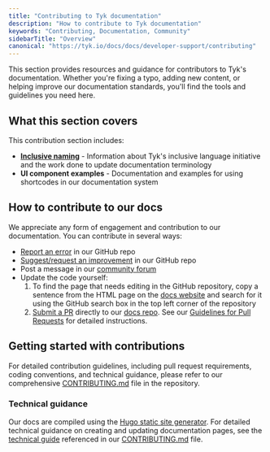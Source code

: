 ```yaml
---
title: "Contributing to Tyk documentation"
description: "How to contribute to Tyk documentation"
keywords: "Contributing, Documentation, Community"
sidebarTitle: "Overview"
canonical: "https://tyk.io/docs/docs/developer-support/contributing"
---
```


This section provides resources and guidance for contributors to Tyk's documentation. Whether you're fixing a typo, adding new content, or helping improve our documentation standards, you'll find the tools and guidelines you need here.

## What this section covers

This contribution section includes:

- **[Inclusive naming](/nightly/docs/developer-support/documentation-projects/inclusive-naming)** - Information about Tyk's inclusive language initiative and the work done to update documentation terminology
- **UI component examples** - Documentation and examples for using shortcodes in our documentation system

## How to contribute to our docs

We appreciate any form of engagement and contribution to our documentation. You can contribute in several ways:

- [Report an error](https://github.com/TykTechnologies/tyk-docs/issues) in our GitHub repo
- [Suggest/request an improvement](https://github.com/TykTechnologies/tyk-docs/issues) in our GitHub repo
- Post a message in our [community forum](https://community.tyk.io/)
- Update the code yourself:
  1. To find the page that needs editing in the GitHub repository, copy a sentence from the HTML page on the [docs website](https://tyk.io/docs) and search for it using the GitHub search box in the top left corner of the repository
  2. [Submit a PR](https://github.com/TykTechnologies/tyk-docs/pulls) directly to our [docs repo](https://github.com/TykTechnologies/tyk-docs/). See our [Guidelines for Pull Requests](https://github.com/TykTechnologies/tyk-docs/blob/master/CONTRIBUTING.md#guidelines-for-pull-requests) for detailed instructions.

## Getting started with contributions

For detailed contribution guidelines, including pull request requirements, coding conventions, and technical guidance, please refer to our comprehensive [CONTRIBUTING.md](https://github.com/TykTechnologies/tyk-docs/blob/master/CONTRIBUTING.md) file in the repository.

### Technical guidance

Our docs are compiled using the [Hugo static site generator](https://gohugo.io/). For detailed technical guidance on creating and updating documentation pages, see the [technical guide](https://github.com/TykTechnologies/tyk-docs/blob/master/CONTRIBUTING-TECHNICAL-GUIDE.md) referenced in our [CONTRIBUTING.md](https://github.com/TykTechnologies/tyk-docs/blob/master/CONTRIBUTING.md) file.

